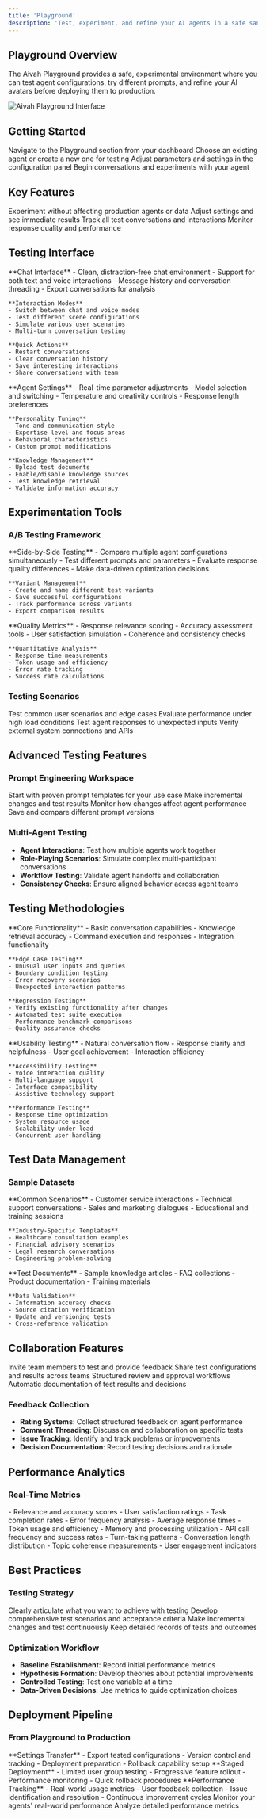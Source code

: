 ```yaml
---
title: 'Playground'
description: 'Test, experiment, and refine your AI agents in a safe sandbox environment'
---
```


## Playground Overview

The Aivah Playground provides a safe, experimental environment where you can test agent configurations, try different prompts, and refine your AI avatars before deploying them to production.

<img src="/images/playground.png" alt="Aivah Playground Interface" />

## Getting Started

<Steps>
  <Step title="Access Playground">
    Navigate to the Playground section from your dashboard
  </Step>
  <Step title="Select or Create Agent">
    Choose an existing agent or create a new one for testing
  </Step>
  <Step title="Configure Settings">
    Adjust parameters and settings in the configuration panel
  </Step>
  <Step title="Start Testing">
    Begin conversations and experiments with your agent
  </Step>
</Steps>

## Key Features

<CardGroup cols={2}>
  <Card title="Safe Testing Environment" icon="shield">
    Experiment without affecting production agents or data
  </Card>
  <Card title="Real-Time Configuration" icon="sliders">
    Adjust settings and see immediate results
  </Card>
  <Card title="Conversation History" icon="clock-rotate-left">
    Track all test conversations and interactions
  </Card>
  <Card title="Performance Metrics" icon="chart-line">
    Monitor response quality and performance
  </Card>
</CardGroup>

## Testing Interface

<Tabs>
  <Tab title="Conversation Panel">
    **Chat Interface**
    - Clean, distraction-free chat environment
    - Support for both text and voice interactions
    - Message history and conversation threading
    - Export conversations for analysis
    
    **Interaction Modes**
    - Switch between chat and voice modes
    - Test different scene configurations
    - Simulate various user scenarios
    - Multi-turn conversation testing
    
    **Quick Actions**
    - Restart conversations
    - Clear conversation history
    - Save interesting interactions
    - Share conversations with team
  </Tab>
  
  <Tab title="Configuration Panel">
    **Agent Settings**
    - Real-time parameter adjustments
    - Model selection and switching
    - Temperature and creativity controls
    - Response length preferences
    
    **Personality Tuning**
    - Tone and communication style
    - Expertise level and focus areas
    - Behavioral characteristics
    - Custom prompt modifications
    
    **Knowledge Management**
    - Upload test documents
    - Enable/disable knowledge sources
    - Test knowledge retrieval
    - Validate information accuracy
  </Tab>
</Tabs>

## Experimentation Tools

### A/B Testing Framework
<AccordionGroup>
  <Accordion title="Configuration Comparison">
    **Side-by-Side Testing**
    - Compare multiple agent configurations simultaneously
    - Test different prompts and parameters
    - Evaluate response quality differences
    - Make data-driven optimization decisions
    
    **Variant Management**
    - Create and name different test variants
    - Save successful configurations
    - Track performance across variants
    - Export comparison results
  </Accordion>

  <Accordion title="Performance Evaluation">
    **Quality Metrics**
    - Response relevance scoring
    - Accuracy assessment tools
    - User satisfaction simulation
    - Coherence and consistency checks
    
    **Quantitative Analysis**
    - Response time measurements
    - Token usage and efficiency
    - Error rate tracking
    - Success rate calculations
  </Accordion>
</AccordionGroup>

### Testing Scenarios

<CardGroup cols={2}>
  <Card title="Use Case Simulation" icon="play">
    Test common user scenarios and edge cases
  </Card>
  <Card title="Stress Testing" icon="zap">
    Evaluate performance under high load conditions
  </Card>
  <Card title="Error Handling" icon="alert-triangle">
    Test agent responses to unexpected inputs
  </Card>
  <Card title="Integration Testing" icon="link">
    Verify external system connections and APIs
  </Card>
</CardGroup>

## Advanced Testing Features

### Prompt Engineering Workspace
<Steps>
  <Step title="Prompt Templates">
    Start with proven prompt templates for your use case
  </Step>
  <Step title="Iterative Refinement">
    Make incremental changes and test results
  </Step>
  <Step title="Performance Tracking">
    Monitor how changes affect agent performance
  </Step>
  <Step title="Version Control">
    Save and compare different prompt versions
  </Step>
</Steps>

### Multi-Agent Testing
- **Agent Interactions**: Test how multiple agents work together
- **Role-Playing Scenarios**: Simulate complex multi-participant conversations
- **Workflow Testing**: Validate agent handoffs and collaboration
- **Consistency Checks**: Ensure aligned behavior across agent teams

## Testing Methodologies

<Tabs>
  <Tab title="Functional Testing">
    **Core Functionality**
    - Basic conversation capabilities
    - Knowledge retrieval accuracy
    - Command execution and responses
    - Integration functionality
    
    **Edge Case Testing**
    - Unusual user inputs and queries
    - Boundary condition testing
    - Error recovery scenarios
    - Unexpected interaction patterns
    
    **Regression Testing**
    - Verify existing functionality after changes
    - Automated test suite execution
    - Performance benchmark comparisons
    - Quality assurance checks
  </Tab>
  
  <Tab title="User Experience Testing">
    **Usability Testing**
    - Natural conversation flow
    - Response clarity and helpfulness
    - User goal achievement
    - Interaction efficiency
    
    **Accessibility Testing**
    - Voice interaction quality
    - Multi-language support
    - Interface compatibility
    - Assistive technology support
    
    **Performance Testing**
    - Response time optimization
    - System resource usage
    - Scalability under load
    - Concurrent user handling
  </Tab>
</Tabs>

## Test Data Management

### Sample Datasets
<AccordionGroup>
  <Accordion title="Conversation Templates">
    **Common Scenarios**
    - Customer service interactions
    - Technical support conversations
    - Sales and marketing dialogues
    - Educational and training sessions
    
    **Industry-Specific Templates**
    - Healthcare consultation examples
    - Financial advisory scenarios
    - Legal research conversations
    - Engineering problem-solving
  </Accordion>

  <Accordion title="Knowledge Base Testing">
    **Test Documents**
    - Sample knowledge articles
    - FAQ collections
    - Product documentation
    - Training materials
    
    **Data Validation**
    - Information accuracy checks
    - Source citation verification
    - Update and versioning tests
    - Cross-reference validation
  </Accordion>
</AccordionGroup>

## Collaboration Features

<CardGroup cols={2}>
  <Card title="Team Testing" icon="users">
    Invite team members to test and provide feedback
  </Card>
  <Card title="Shared Experiments" icon="share">
    Share test configurations and results across teams
  </Card>
  <Card title="Review Process" icon="check-circle">
    Structured review and approval workflows
  </Card>
  <Card title="Documentation" icon="file-text">
    Automatic documentation of test results and decisions
  </Card>
</CardGroup>

### Feedback Collection
- **Rating Systems**: Collect structured feedback on agent performance
- **Comment Threading**: Discussion and collaboration on specific tests
- **Issue Tracking**: Identify and track problems or improvements
- **Decision Documentation**: Record testing decisions and rationale

## Performance Analytics

### Real-Time Metrics
<Tabs>
  <Tab title="Response Quality">
    - Relevance and accuracy scores
    - User satisfaction ratings
    - Task completion rates
    - Error frequency analysis
  </Tab>
  
  <Tab title="Performance Statistics">
    - Average response times
    - Token usage and efficiency
    - Memory and processing utilization
    - API call frequency and success rates
  </Tab>
  
  <Tab title="Conversation Analysis">
    - Turn-taking patterns
    - Conversation length distribution
    - Topic coherence measurements
    - User engagement indicators
  </Tab>
</Tabs>

## Best Practices

### Testing Strategy
<Steps>
  <Step title="Define Test Goals">
    Clearly articulate what you want to achieve with testing
  </Step>
  <Step title="Create Test Plans">
    Develop comprehensive test scenarios and acceptance criteria
  </Step>
  <Step title="Iterative Testing">
    Make incremental changes and test continuously
  </Step>
  <Step title="Document Results">
    Keep detailed records of tests and outcomes
  </Step>
</Steps>

### Optimization Workflow
- **Baseline Establishment**: Record initial performance metrics
- **Hypothesis Formation**: Develop theories about potential improvements
- **Controlled Testing**: Test one variable at a time
- **Data-Driven Decisions**: Use metrics to guide optimization choices

## Deployment Pipeline

### From Playground to Production
<AccordionGroup>
  <Accordion title="Configuration Export">
    **Settings Transfer**
    - Export tested configurations
    - Version control and tracking
    - Deployment preparation
    - Rollback capability setup
  </Accordion>

  <Accordion title="Gradual Rollout">
    **Staged Deployment**
    - Limited user group testing
    - Progressive feature rollout
    - Performance monitoring
    - Quick rollback procedures
  </Accordion>

  <Accordion title="Production Monitoring">
    **Performance Tracking**
    - Real-world usage metrics
    - User feedback collection
    - Issue identification and resolution
    - Continuous improvement cycles
  </Accordion>
</AccordionGroup>

<CardGroup cols={2}>
  <Card title="Agent Activity" icon="activity" href="/activity">
    Monitor your agents' real-world performance
  </Card>
  <Card title="Analytics Dashboard" icon="bar-chart" href="/analytics">
    Analyze detailed performance metrics
  </Card>
</CardGroup>